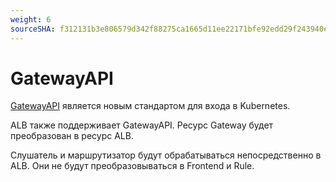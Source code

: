 ```yaml
---
weight: 6
sourceSHA: f312131b3e806579d342f88275ca1665d11ee22171bfe92edd29f243940ee85c
---
```


# GatewayAPI

[GatewayAPI](https://gateway-api.sigs.k8s.io/) является новым стандартом для входа в Kubernetes.

ALB также поддерживает GatewayAPI. Ресурс Gateway будет преобразован в ресурс ALB.

Слушатель и маршрутизатор будут обрабатываться непосредственно в ALB. Они не будут преобразовываться в Frontend и Rule.
